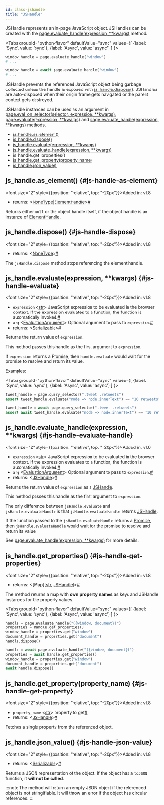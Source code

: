```yaml
---
id: class-jshandle
title: "JSHandle"
---
```


JSHandle represents an in-page JavaScript object. JSHandles can be created with the [page.evaluate_handle(expression, **kwargs)](/api/class-page.mdx#page-evaluate-handle) method.

<Tabs
  groupId="python-flavor"
  defaultValue="sync"
  values={[
    {label: 'Sync', value: 'sync'},
    {label: 'Async', value: 'async'}
  ]
}>
<TabItem value="sync">

```py
window_handle = page.evaluate_handle("window")
# ...
```

</TabItem>
<TabItem value="async">

```py
window_handle = await page.evaluate_handle("window")
# ...
```

</TabItem>
</Tabs>

JSHandle prevents the referenced JavaScript object being garbage collected unless the handle is exposed with [js_handle.dispose()](/api/class-jshandle.mdx#js-handle-dispose). JSHandles are auto-disposed when their origin frame gets navigated or the parent context gets destroyed.

JSHandle instances can be used as an argument in [page.eval_on_selector(selector, expression, **kwargs)](/api/class-page.mdx#page-eval-on-selector), [page.evaluate(expression, **kwargs)](/api/class-page.mdx#page-evaluate) and [page.evaluate_handle(expression, **kwargs)](/api/class-page.mdx#page-evaluate-handle) methods.


- [js_handle.as_element()](/api/class-jshandle.mdx#js-handle-as-element)
- [js_handle.dispose()](/api/class-jshandle.mdx#js-handle-dispose)
- [js_handle.evaluate(expression, **kwargs)](/api/class-jshandle.mdx#js-handle-evaluate)
- [js_handle.evaluate_handle(expression, **kwargs)](/api/class-jshandle.mdx#js-handle-evaluate-handle)
- [js_handle.get_properties()](/api/class-jshandle.mdx#js-handle-get-properties)
- [js_handle.get_property(property_name)](/api/class-jshandle.mdx#js-handle-get-property)
- [js_handle.json_value()](/api/class-jshandle.mdx#js-handle-json-value)

## js_handle.as_element() {#js-handle-as-element}

<font size="2" style={{position: "relative", top: "-20px"}}>Added in: v1.8</font>

- returns:<a aria-hidden="true" tabindex="-1" class="list-anchor-link" id="js-handle-as-element-return"/> &#60;[NoneType]|[ElementHandle]&#62;<a href="#js-handle-as-element-return" class="list-anchor">#</a>

Returns either `null` or the object handle itself, if the object handle is an instance of [ElementHandle].

## js_handle.dispose() {#js-handle-dispose}

<font size="2" style={{position: "relative", top: "-20px"}}>Added in: v1.8</font>

- returns:<a aria-hidden="true" tabindex="-1" class="list-anchor-link" id="js-handle-dispose-return"/> &#60;[NoneType]&#62;<a href="#js-handle-dispose-return" class="list-anchor">#</a>

The `jsHandle.dispose` method stops referencing the element handle.

## js_handle.evaluate(expression, **kwargs) {#js-handle-evaluate}

<font size="2" style={{position: "relative", top: "-20px"}}>Added in: v1.8</font>

- `expression`<a aria-hidden="true" tabindex="-1" class="list-anchor-link" id="js-handle-evaluate-option-expression"/> &#60;[str]&#62; JavaScript expression to be evaluated in the browser context. If the expression evaluates to a function, the function is automatically invoked.<a href="#js-handle-evaluate-option-expression" class="list-anchor">#</a>
- `arg`<a aria-hidden="true" tabindex="-1" class="list-anchor-link" id="js-handle-evaluate-option-arg"/> &#60;[EvaluationArgument]&#62; Optional argument to pass to `expression`.<a href="#js-handle-evaluate-option-arg" class="list-anchor">#</a>
- returns:<a aria-hidden="true" tabindex="-1" class="list-anchor-link" id="js-handle-evaluate-return"/> &#60;[Serializable]&#62;<a href="#js-handle-evaluate-return" class="list-anchor">#</a>

Returns the return value of `expression`.

This method passes this handle as the first argument to `expression`.

If `expression` returns a [Promise], then `handle.evaluate` would wait for the promise to resolve and return its value.

Examples:

<Tabs
  groupId="python-flavor"
  defaultValue="sync"
  values={[
    {label: 'Sync', value: 'sync'},
    {label: 'Async', value: 'async'}
  ]
}>
<TabItem value="sync">

```py
tweet_handle = page.query_selector(".tweet .retweets")
assert tweet_handle.evaluate("node => node.innerText") == "10 retweets"
```

</TabItem>
<TabItem value="async">

```py
tweet_handle = await page.query_selector(".tweet .retweets")
assert await tweet_handle.evaluate("node => node.innerText") == "10 retweets"
```

</TabItem>
</Tabs>

## js_handle.evaluate_handle(expression, **kwargs) {#js-handle-evaluate-handle}

<font size="2" style={{position: "relative", top: "-20px"}}>Added in: v1.8</font>

- `expression`<a aria-hidden="true" tabindex="-1" class="list-anchor-link" id="js-handle-evaluate-handle-option-expression"/> &#60;[str]&#62; JavaScript expression to be evaluated in the browser context. If the expression evaluates to a function, the function is automatically invoked.<a href="#js-handle-evaluate-handle-option-expression" class="list-anchor">#</a>
- `arg`<a aria-hidden="true" tabindex="-1" class="list-anchor-link" id="js-handle-evaluate-handle-option-arg"/> &#60;[EvaluationArgument]&#62; Optional argument to pass to `expression`.<a href="#js-handle-evaluate-handle-option-arg" class="list-anchor">#</a>
- returns:<a aria-hidden="true" tabindex="-1" class="list-anchor-link" id="js-handle-evaluate-handle-return"/> &#60;[JSHandle]&#62;<a href="#js-handle-evaluate-handle-return" class="list-anchor">#</a>

Returns the return value of `expression` as a [JSHandle].

This method passes this handle as the first argument to `expression`.

The only difference between `jsHandle.evaluate` and `jsHandle.evaluateHandle` is that `jsHandle.evaluateHandle` returns [JSHandle].

If the function passed to the `jsHandle.evaluateHandle` returns a [Promise], then `jsHandle.evaluateHandle` would wait for the promise to resolve and return its value.

See [page.evaluate_handle(expression, **kwargs)](/api/class-page.mdx#page-evaluate-handle) for more details.

## js_handle.get_properties() {#js-handle-get-properties}

<font size="2" style={{position: "relative", top: "-20px"}}>Added in: v1.8</font>

- returns:<a aria-hidden="true" tabindex="-1" class="list-anchor-link" id="js-handle-get-properties-return"/> &#60;[Map]\[[str], [JSHandle]\]&#62;<a href="#js-handle-get-properties-return" class="list-anchor">#</a>

The method returns a map with **own property names** as keys and JSHandle instances for the property values.

<Tabs
  groupId="python-flavor"
  defaultValue="sync"
  values={[
    {label: 'Sync', value: 'sync'},
    {label: 'Async', value: 'async'}
  ]
}>
<TabItem value="sync">

```py
handle = page.evaluate_handle("({window, document})")
properties = handle.get_properties()
window_handle = properties.get("window")
document_handle = properties.get("document")
handle.dispose()
```

</TabItem>
<TabItem value="async">

```py
handle = await page.evaluate_handle("({window, document})")
properties = await handle.get_properties()
window_handle = properties.get("window")
document_handle = properties.get("document")
await handle.dispose()
```

</TabItem>
</Tabs>

## js_handle.get_property(property_name) {#js-handle-get-property}

<font size="2" style={{position: "relative", top: "-20px"}}>Added in: v1.8</font>

- `property_name`<a aria-hidden="true" tabindex="-1" class="list-anchor-link" id="js-handle-get-property-option-property-name"/> &#60;[str]&#62; property to get<a href="#js-handle-get-property-option-property-name" class="list-anchor">#</a>
- returns:<a aria-hidden="true" tabindex="-1" class="list-anchor-link" id="js-handle-get-property-return"/> &#60;[JSHandle]&#62;<a href="#js-handle-get-property-return" class="list-anchor">#</a>

Fetches a single property from the referenced object.

## js_handle.json_value() {#js-handle-json-value}

<font size="2" style={{position: "relative", top: "-20px"}}>Added in: v1.8</font>

- returns:<a aria-hidden="true" tabindex="-1" class="list-anchor-link" id="js-handle-json-value-return"/> &#60;[Serializable]&#62;<a href="#js-handle-json-value-return" class="list-anchor">#</a>

Returns a JSON representation of the object. If the object has a `toJSON` function, it **will not be called**.

:::note
The method will return an empty JSON object if the referenced object is not stringifiable. It will throw an error if the object has circular references.
:::


[Accessibility]: /api/class-accessibility.mdx "Accessibility"
[APIRequest]: /api/class-apirequest.mdx "APIRequest"
[APIRequestContext]: /api/class-apirequestcontext.mdx "APIRequestContext"
[APIResponse]: /api/class-apiresponse.mdx "APIResponse"
[APIResponseAssertions]: /test-assertions.mdx "APIResponseAssertions"
[Browser]: /api/class-browser.mdx "Browser"
[BrowserContext]: /api/class-browsercontext.mdx "BrowserContext"
[BrowserType]: /api/class-browsertype.mdx "BrowserType"
[CDPSession]: /api/class-cdpsession.mdx "CDPSession"
[ConsoleMessage]: /api/class-consolemessage.mdx "ConsoleMessage"
[Dialog]: /api/class-dialog.mdx "Dialog"
[Download]: /api/class-download.mdx "Download"
[ElementHandle]: /api/class-elementhandle.mdx "ElementHandle"
[Error]: /api/class-error.mdx "Error"
[FileChooser]: /api/class-filechooser.mdx "FileChooser"
[Frame]: /api/class-frame.mdx "Frame"
[FrameLocator]: /api/class-framelocator.mdx "FrameLocator"
[JSHandle]: /api/class-jshandle.mdx "JSHandle"
[Keyboard]: /api/class-keyboard.mdx "Keyboard"
[Locator]: /api/class-locator.mdx "Locator"
[LocatorAssertions]: /test-assertions.mdx "LocatorAssertions"
[Mouse]: /api/class-mouse.mdx "Mouse"
[Page]: /api/class-page.mdx "Page"
[PageAssertions]: /test-assertions.mdx "PageAssertions"
[Playwright]: /api/class-playwright.mdx "Playwright"
[PlaywrightAssertions]: /test-assertions.mdx "PlaywrightAssertions"
[Request]: /api/class-request.mdx "Request"
[Response]: /api/class-response.mdx "Response"
[Route]: /api/class-route.mdx "Route"
[Selectors]: /api/class-selectors.mdx "Selectors"
[TimeoutError]: /api/class-timeouterror.mdx "TimeoutError"
[Touchscreen]: /api/class-touchscreen.mdx "Touchscreen"
[Tracing]: /api/class-tracing.mdx "Tracing"
[Video]: /api/class-video.mdx "Video"
[WebSocket]: /api/class-websocket.mdx "WebSocket"
[Worker]: /api/class-worker.mdx "Worker"
[Element]: https://developer.mozilla.org/en-US/docs/Web/API/element "Element"
[EvaluationArgument]: /evaluating.mdx#evaluation-argument "EvaluationArgument"
[Promise]: https://developer.mozilla.org/en-US/docs/Web/JavaScript/Reference/Global_Objects/Promise "Promise"
[iterator]: https://developer.mozilla.org/en-US/docs/Web/JavaScript/Reference/Iteration_protocols "Iterator"
[origin]: https://developer.mozilla.org/en-US/docs/Glossary/Origin "Origin"
[selector]: https://developer.mozilla.org/en-US/docs/Web/CSS/CSS_Selectors "selector"
[Serializable]: https://developer.mozilla.org/en-US/docs/Web/JavaScript/Reference/Global_Objects/JSON/stringify#Description "Serializable"
[UIEvent.detail]: https://developer.mozilla.org/en-US/docs/Web/API/UIEvent/detail "UIEvent.detail"
[UnixTime]: https://en.wikipedia.org/wiki/Unix_time "Unix Time"
[xpath]: https://developer.mozilla.org/en-US/docs/Web/XPath "xpath"

[Any]: https://docs.python.org/3/library/typing.html#typing.Any "Any"
[bool]: https://docs.python.org/3/library/stdtypes.html "bool"
[bytes]: https://docs.python.org/3/library/stdtypes.html#bytes "bytes"
[Callable]: https://docs.python.org/3/library/typing.html#typing.Callable "Callable"
[EventContextManager]: https://docs.python.org/3/reference/datamodel.html#context-managers "Event context manager"
[EventEmitter]: https://pyee.readthedocs.io/en/latest/#pyee.BaseEventEmitter "EventEmitter"
[Exception]: https://docs.python.org/3/library/exceptions.html#Exception "Exception"
[Dict]: https://docs.python.org/3/library/typing.html#typing.Dict "Dict"
[float]: https://docs.python.org/3/library/stdtypes.html#numeric-types-int-float-complex "float"
[int]: https://docs.python.org/3/library/stdtypes.html#numeric-types-int-float-complex "int"
[List]: https://docs.python.org/3/library/typing.html#typing.List "List"
[NoneType]: https://docs.python.org/3/library/constants.html#None "None"
[Pattern]: https://docs.python.org/3/library/re.html "Pattern"
[URL]: https://en.wikipedia.org/wiki/URL "URL"
[pathlib.Path]: https://realpython.com/python-pathlib/ "pathlib.Path"
[str]: https://docs.python.org/3/library/stdtypes.html#text-sequence-type-str "str"
[Union]: https://docs.python.org/3/library/typing.html#typing.Union "Union"

[all available image tags]: https://mcr.microsoft.com/en-us/product/playwright/python/about "all available image tags"
[Docker Hub]: https://hub.docker.com/_/microsoft-playwright-python "Docker Hub"
[Dockerfile.focal]: https://github.com/microsoft/playwright-python/blob/main/utils/docker/Dockerfile.focal "Dockerfile.focal"
